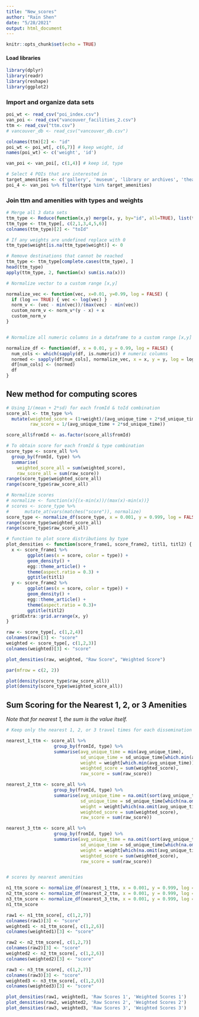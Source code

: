 ```yaml
---
title: "New_scores"
author: "Rain Shen"
date: "5/28/2021"
output: html_document
---
```


```r
knitr::opts_chunk$set(echo = TRUE)
```

#### Load libraries
```r
library(dplyr)
library(readr)
library(reshape)
library(ggplot2)
```

### Import and organize data sets

```R

poi_wt <- read_csv("poi_index.csv")
van_poi <- read_csv("vancouver_facilities_2.csv")
ttm <- read_csv("ttm.csv")
# vancouver_db <- read_csv("vancouver_db.csv")

colnames(ttm)[2] <- "id"
poi_wt <- poi_wt[, c(6,7)] # keep weight, id
names(poi_wt) <- c('weight', 'id')

van_poi <- van_poi[, c(1,4)] # keep id, type

# Select 4 POIs that are interested in
target_amenities <- c('gallery', 'museum', 'library or archives', 'theatre/performance and concert hall')
poi_4 <- van_poi %>% filter(type %in% target_amenities)

```


### Join ttm and amenities with types and weights

```R
# Merge all 3 data sets
ttm_type <- Reduce(function(x,y) merge(x, y, by="id", all=TRUE), list(ttm, poi_4, poi_wt))
ttm_type <- ttm_type[, c(2,1,3,4,5,6)]
colnames(ttm_type)[2] <- "toId"

# If any weights are undefined replace with 0
ttm_type$weight[is.na(ttm_type$weight)] <- 0

# Remove destinations that cannot be reached
ttm_type <- ttm_type[complete.cases(ttm_type), ]
head(ttm_type)
apply(ttm_type, 2, function(x) sum(is.na(x)))

```


```r
# Normalize vector to a custom range [x,y]

normalize_vec <- function(vec, x=0.01, y=0.99, log = FALSE) {
  if (log == TRUE) { vec <- log(vec) }
  norm_v <- (vec - min(vec))/(max(vec) - min(vec))
  custom_norm_v <- norm_v*(y - x) + x
  custom_norm_v
}


# Normalize all numeric columns in a dataframe to a custom range [x,y]

normalize_df <- function(df, x = 0.01, y = 0.99, log = FALSE) {
  num_cols <- which(sapply(df, is.numeric)) # numeric columns
  normed <- sapply(df[num_cols], normalize_vec, x = x, y = y, log = log)
  df[num_cols] <- (normed)
  df
}
```


## New method for computing scores 

```R
# Using 1/(mean + 2*sd) for each fromId & toId combination
score_all <- ttm_type %>% 
  mutate(weighted_score = (1+weight)/(avg_unique_time + 2*sd_unique_time), 
         raw_score = 1/(avg_unique_time + 2*sd_unique_time))

score_all$fromId <- as.factor(score_all$fromId)

# To obtain score for each fromId & type combination
score_type <- score_all %>% 
  group_by(fromId, type) %>% 
  summarise(
    weighted_score_all = sum(weighted_score),
    raw_score_all = sum(raw_score))
range(score_type$weighted_score_all)
range(score_type$raw_score_all)

# Normalize scores
# normalize <- function(x){(x-min(x))/(max(x)-min(x))}
# scores <- score_type %>%
#      mutate_at(vars(matches("score")), normalize)
score_type <- normalize_df(score_type, x = 0.001, y = 0.999, log = FALSE)
range(score_type$weighted_score_all)
range(score_type$raw_score_all)

```

```r
# function to plot score distributions by type
plot_densities <- function(score_frame1, score_frame2, titl1, titl2) {
  x <- score_frame1 %>%
        ggplot(aes(x = score, color = type)) +
        geom_density() +
        egg::theme_article() +
        theme(aspect.ratio = 0.3) +
        ggtitle(titl1)
  y <- score_frame2 %>%
        ggplot(aes(x = score, color = type)) +
        geom_density() +
        egg::theme_article() +
        theme(aspect.ratio = 0.3)+
        ggtitle(titl2)
  gridExtra::grid.arrange(x, y)
}

```

```r
raw <- score_type[, c(1,2,4)]
colnames(raw)[3] <- "score"
weighted <- score_type[, c(1,2,3)]
colnames(weighted)[3] <- "score"
```

```r
plot_densities(raw, weighted, "Raw Score", "Weighted Score")
```

```R
par(mfrow = c(2, 2))

plot(density(score_type$raw_score_all))
plot(density(score_type$weighted_score_all))
```


## Sum Scoring for the Nearest 1, 2, or 3 Amenities

*Note that for nearest 1, the sum is the value itself.*

```r

# Keep only the nearest 1, 2, or 3 travel times for each dissemination block

nearest_1_ttm <- score_all %>%
                  group_by(fromId, type) %>%
                  summarise(avg_unique_time = min(avg_unique_time), 
                            sd_unique_time = sd_unique_time[which.min(avg_unique_time)],
                            weight = weight[which.min(avg_unique_time)],
                            weighted_score = sum(weighted_score),
                            raw_score = sum(raw_score))

nearest_2_ttm <- score_all %>%
                  group_by(fromId, type) %>%
                  summarise(avg_unique_time = na.omit(sort(avg_unique_time)[1:2]), 
                            sd_unique_time = sd_unique_time[which(na.omit(avg_unique_time == sort(avg_unique_time)[1:2]))], 
                            weight = weight[which(na.omit(avg_unique_time == sort(avg_unique_time)[1:2]))], 
                            weighted_score = sum(weighted_score),
                            raw_score = sum(raw_score))

nearest_3_ttm <- score_all %>%
                  group_by(fromId, type) %>%
                  summarise(avg_unique_time = na.omit(sort(avg_unique_time)[1:3]), 
                            sd_unique_time = sd_unique_time[which(na.omit(avg_unique_time == sort(avg_unique_time)[1:3]))], 
                            weight = weight[which(na.omit(avg_unique_time == sort(avg_unique_time)[1:3]))], 
                            weighted_score = sum(weighted_score),
                            raw_score = sum(raw_score))


# scores by nearest amenities

n1_ttm_score <- normalize_df(nearest_1_ttm, x = 0.001, y = 0.999, log = FALSE)
n2_ttm_score <- normalize_df(nearest_2_ttm, x = 0.001, y = 0.999, log = FALSE)
n3_ttm_score <- normalize_df(nearest_3_ttm, x = 0.001, y = 0.999, log = FALSE)
n1_ttm_score
```

```r
raw1 <- n1_ttm_score[, c(1,2,7)]
colnames(raw1)[3] <- "score"
weighted1 <- n1_ttm_score[, c(1,2,6)]
colnames(weighted1)[3] <- "score"

raw2 <- n2_ttm_score[, c(1,2,7)]
colnames(raw2)[3] <- "score"
weighted2 <- n2_ttm_score[, c(1,2,6)]
colnames(weighted2)[3] <- "score"

raw3 <- n3_ttm_score[, c(1,2,7)]
colnames(raw3)[3] <- "score"
weighted3 <- n3_ttm_score[, c(1,2,6)]
colnames(weighted3)[3] <- "score"
```

```r
plot_densities(raw1, weighted1, 'Raw Scores 1', 'Weighted Scores 1')
plot_densities(raw2, weighted2, 'Raw Scores 2', 'Weighted Scores 2')
plot_densities(raw3, weighted3, 'Raw Scores 3', 'Weighted Scores 3')
```

